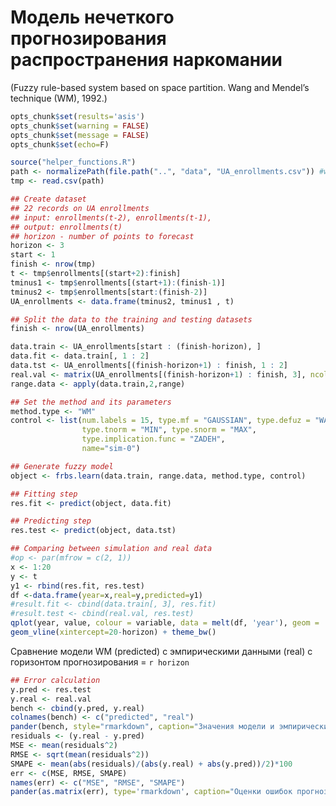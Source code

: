 # Модель нечеткого прогнозирования распространения наркомании
(Fuzzy rule-based system based on space partition. 
Wang and Mendel’s technique (WM), 1992.)

```r
opts_chunk$set(results='asis')
opts_chunk$set(warning = FALSE)
opts_chunk$set(message = FALSE)
opts_chunk$set(echo=F)
```
```r
source("helper_functions.R")
path <- normalizePath(file.path("..", "data", "UA_enrollments.csv")) #we are in root folder, so '.'
tmp <- read.csv(path)

```


```r
## Create dataset
## 22 records on UA enrollments
## input: enrollments(t-2), enrollments(t-1), 
## output: enrollments(t)
## horizon - number of points to forecast
horizon <- 3
start <- 1
finish <- nrow(tmp)
t <- tmp$enrollments[(start+2):finish]
tminus1 <- tmp$enrollments[(start+1):(finish-1)]
tminus2 <- tmp$enrollments[start:(finish-2)]
UA_enrollments <- data.frame(tminus2, tminus1 , t)

## Split the data to the training and testing datasets
finish <- nrow(UA_enrollments)

data.train <- UA_enrollments[start : (finish-horizon), ]
data.fit <- data.train[, 1 : 2]
data.tst <- UA_enrollments[(finish-horizon+1) : finish, 1 : 2]
real.val <- matrix(UA_enrollments[(finish-horizon+1) : finish, 3], ncol = 1)
range.data <- apply(data.train,2,range)
```
```r
## Set the method and its parameters
method.type <- "WM"
control <- list(num.labels = 15, type.mf = "GAUSSIAN", type.defuz = "WAM", 
                type.tnorm = "MIN", type.snorm = "MAX", 
                type.implication.func = "ZADEH",
                name="sim-0") 
```
```r
## Generate fuzzy model
object <- frbs.learn(data.train, range.data, method.type, control)

## Fitting step
res.fit <- predict(object, data.fit)

## Predicting step
res.test <- predict(object, data.tst)
```
```r
## Comparing between simulation and real data
#op <- par(mfrow = c(2, 1))
x <- 1:20
y <- t
y1 <- rbind(res.fit, res.test)
df <-data.frame(year=x,real=y,predicted=y1) 
#result.fit <- cbind(data.train[, 3], res.fit)
#result.test <- cbind(real.val, res.test)
qplot(year, value, colour = variable, data = melt(df, 'year'), geom = 'line') +
geom_vline(xintercept=20-horizon) + theme_bw()
```

Сравнение модели WM (predicted) с эмпирическими данными (real) с горизонтом прогнозирования = `r horizon`
```r
## Error calculation
y.pred <- res.test
y.real <- real.val
bench <- cbind(y.pred, y.real)
colnames(bench) <- c("predicted", "real")
pander(bench, style="rmarkdown", caption="Значения модели и эмпирические значения")
residuals <- (y.real - y.pred)
MSE <- mean(residuals^2)
RMSE <- sqrt(mean(residuals^2))
SMAPE <- mean(abs(residuals)/(abs(y.real) + abs(y.pred))/2)*100
err <- c(MSE, RMSE, SMAPE)
names(err) <- c("MSE", "RMSE", "SMAPE")
pander(as.matrix(err), type='rmarkdown', caption="Оценки ошибок прогноза") 
```
